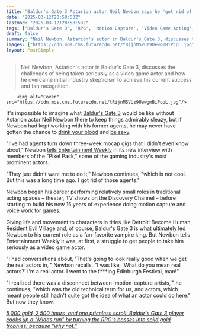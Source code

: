 ```yaml
---
title: "Baldur's Gate 3 Astarion actor Neil Newbon says he 'got rid of' agents who deliberately kept him away from video game gigs: 'They just didn't want me to do it'"
date: "2025-03-12T20:58:53Z"
lastmod: "2025-03-12T20:58:53Z"
tags: ["Baldur's Gate 3", 'RPG', 'Motion Capture', 'Video Game Acting', 'Neil Newbon', 'Astarion']
draft: false
summary: "Neil Newbon, Astarion's actor in Baldur's Gate 3, discusses the challenges of being taken seriously as a video game actor and how he overcame initial industry skepticism to achieve his current success and fan recognition."
images: ["https://cdn.mos.cms.futurecdn.net/tRijnMSVUz9UewgmBiPcpL.jpg"]
layout: PostSimple
---
```

> Neil Newbon, Astarion's actor in Baldur's Gate 3, discusses the challenges of being taken seriously as a video game actor and how he overcame initial industry skepticism to achieve his current success and fan recognition.


        <img alt="Cover" src="https://cdn.mos.cms.futurecdn.net/tRijnMSVUz9UewgmBiPcpL.jpg"/>
        
It's impossible to imagine what [Baldur's Gate 3](https://www.gamesradar.com/baldurs-gate-3-guide/) would be like without Astarion actor Neil Newbon there to keep things admirably sleazy, but if Newbon had kept working with his former agents, he may never have gotten the chance to [drink your blood](https://www.gamesradar.com/baldurs-gate-3-astarion-bite/) and [be sexy](https://www.gamesradar.com/games/baldur-s-gate/baldurs-gate-3-boss-swen-vincke-catches-sight-of-the-rpg-communitys-most-lewd-creation-yet-a-usd20-000-life-sized-astarion-sex-doll/).

"I've had agents turn down three-week mocap gigs that I didn't even know about," Newbon [tells Entertainment Weekly](https://ew.com/pixel-pack-meet-actors-changing-the-game-for-gaming-exclusive-11694425?) in its new interview with members of the "Pixel Pack," some of the gaming industry's most prominent actors.

"They just didn't want me to do it," Newbon continues, "which is not cool. But this was a long time ago. I got rid of those agents."

Newbon began his career performing relatively small roles in traditional acting spaces – theater, TV shows on the Discovery Channel – before starting to build his now 15 years of experience doing motion capture and voice work for games.

Giving life and movement to characters in titles like Detroit: Become Human, Resident Evil Village and, of course, Baldur's Gate 3 is what ultimately led Newbon to his current role as a fan-favorite vampire king. But Newbon tells Entertainment Weekly it was, at first, a struggle to get people to take him seriously as a video game actor.

"I had conversations about, 'That's going to look really good when we get the real actors in,'" Newbon recalls. "I was like, 'What do you mean real actors?' I'm a real actor. I went to the f***ing Edinburgh Festival, man!"

"I realized there was a disconnect between 'motion-capture artists,'" he continues, "which was the old technical term for us, and actors, which meant people still hadn't quite got the idea of what an actor could do here." But now they know.

[<em>5,000 gold, 2,500 hours, and one priceless scroll: Baldur's Gate 3 player cooks up a "Midas run" by turning the RPG's bosses into solid gold trophies, because "why not."</em>](https://www.gamesradar.com/games/baldur-s-gate/5-000-gold-2-500-hours-and-one-priceless-scroll-baldurs-gate-3-player-cooks-up-a-midas-run-by-turning-the-rpgs-bosses-into-solid-gold-trophies-because-why-not/)
        
